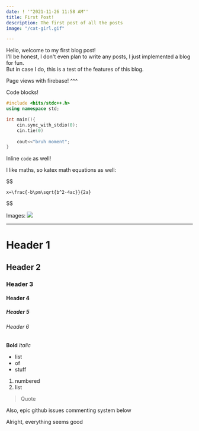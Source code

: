```yaml
---
date: ! '"2021-11-26 11:58 AM"'
title: First Post!
description: The first post of all the posts
image: "/cat-girl.gif"

---
```

Hello, welcome to my first blog post!  
I'll be honest, I don't even plan to write any posts, I just implemented a blog for fun.  
But in case I do, this is a test of the features of this blog.

Page views with firebase! ^^^

Code blocks!

```cpp
#include <bits/stdc++.h>
using namespace std;

int main(){
	cin.sync_with_stdio(0);
    cin.tie(0)
    
	cout<<"bruh moment";
}
```

Inline `code` as well!

I like maths, so katex math equations as well:

$$

    x=\frac{-b\pm\sqrt{b^2-4ac}}{2a}

$$

Images:
![](/cat-girl.gif)

***

# Header 1

## Header 2

### Header 3

#### Header 4

##### Header 5

###### Header 6

**Bold** _Italic_

* list
* of
* stuff

1. numbered
2. list

> Quote

Also, epic github issues commenting system below

Alright, everything seems good